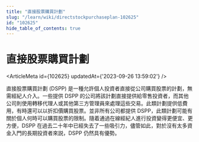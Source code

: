 ```yaml
---
title: "直接股票購買計劃"
slug: "/learn/wiki/directstockpurchaseplan-102625"
id: "102625"
hide_table_of_contents: true
---
```



# 直接股票購買計劃

<ArticleMeta id={102625} updatedAt={'2023-09-26 13:59:02'} />
<div className='border-solid border-b border-t-0 my-4 border-[var(--ifm-color-gray-300)]' />

直接股票購買計劃 (DSPP) 是一種允許個人投資者直接從公司購買股票的計劃，無需經紀人介入。一些提供 DSPP 的公司將該計劃直接提供給零售投資者，而其他公司則使用轉移代理人或其他第三方管理員來處理這些交易。此類計劃提供低費用，有時還可以以折扣價購買股票。並非所有公司都提供 DSPP，此類計劃可能有關於個人何時可以購買股票的限制。隨着通過在線經紀人進行投資變得更便宜、更方便，DSPP 在過去二十年中已經失去了一些吸引力，儘管如此，對於沒有太多資金入門的長期投資者來説，DSPP 仍然具有優勢。
